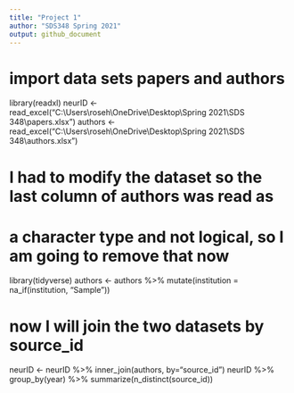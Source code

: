---
title: "Project 1"
author: "SDS348 Spring 2021"
output: github_document
---
  
# import data sets papers and authors
  
library(readxl)
neurID <- read_excel("C:\\Users\\roseh\\OneDrive\\Desktop\\Spring 2021\\SDS 348\\papers.xlsx")
authors <- read_excel("C:\\Users\\roseh\\OneDrive\\Desktop\\Spring 2021\\SDS 348\\authors.xlsx")

# I had to modify the dataset so the last column of authors was read as 
# a character type and not logical, so I am going to remove that now
library(tidyverse)
authors <- authors %>%
  mutate(institution = na_if(institution, "Sample"))

# now I will join the two datasets by source_id
neurID <- neurID %>% 
  inner_join(authors, by="source_id")
neurID %>% 
  group_by(year) %>%
  summarize(n_distinct(source_id))


